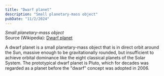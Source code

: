 ```yaml
---
title: "Dwarf planet"
description: "Small planetary-mass object"
pubDate: "11/2/2024"
---
```


*Small planetary-mass object*  
Source (Wikipedia): [Dwarf planet][1]

A dwarf planet is a small planetary-mass object that is in direct orbit around the Sun, massive enough to be gravitationally rounded, but insufficient to achieve orbital dominance like the eight classical planets of the Solar System. The prototypical dwarf planet is Pluto, which for decades was regarded as a planet before the "dwarf" concept was adopted in 2006.

[1]: https://en.wikipedia.org/wiki/Dwarf_planet
